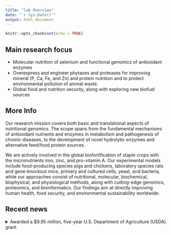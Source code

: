 ```yaml
---
title: "lab Overview"
date: "`r Sys.Date()`"
output: html_document
---
```


```r
knitr::opts_chunk$set(echo = TRUE)
````



## Main research focus

- Molecular nutrition of selenium and functional genomics of antioxidant enzymes
- Overexpress and engineer phytases and proteases for improving mineral (P, Ca, Fe, and Zn) and protein nutrition and to protect environmental pollution of animal waste. 
- Global food and nutrition security, along with exploring new biofuel sources

## More Info

Our research mission covers both basic and translational aspects of nutritional genomics. The scope spans from the fundamental mechanisms of antioxidant nutrients and enzymes in metabolism and pathogenesis of chronic diseases, to the development of novel hydrolytic enzymes and alternative feed/food protein sources.

We are actively involved in the global biofortification of staple crops with the micronutrients iron, zinc, and pro-vitamin A. Our experimental models include food-producing species pigs and chickens, laboratory species rats and gene-knockout mice, primary and cultured cells, yeast, and bacteria, while our approaches consist of nutritional, molecular, biochemical, biophysical, and physiological methods, along with cutting-edge genomics, proteomics, and bioinformatics. Our findings aim at directly improving human health, food security, and environmental sustainability worldwide.

## Recent news
<details>
<summary> Awarded a $9.95 million, five-year U.S. Department of Agriculture (USDA) grant</summary>
![researching how microalgae can be used as protein-rich feed for chickens.](https://news.cornell.edu/sites/default/files/styles/story_thumbnail_xlarge/public/2019-11/1106_xingen.jpg?itok=5wDJzXjG)
Cornell partners in $10M poultry science grant ([details via](https://news.cornell.edu/stories/2019/11/cornell-partners-10m-poultry-science-grant))
</details>


